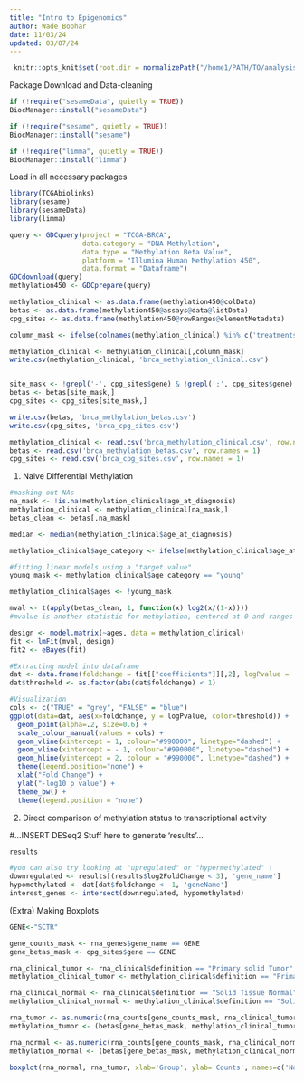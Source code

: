 ```yaml
---
title: "Intro to Epigenomics"
author: Wade Boohar
date: 11/03/24
updated: 03/07/24
---
```



```r
 knitr::opts_knit$set(root.dir = normalizePath("/home1/PATH/TO/analysis_data"))
```

Package Download and Data-cleaning
```r
if (!require("sesameData", quietly = TRUE))
BiocManager::install("sesameData")

if (!require("sesame", quietly = TRUE))
BiocManager::install("sesame")

if (!require("limma", quietly = TRUE))
BiocManager::install("limma")
```


Load in all necessary packages
```r
library(TCGAbiolinks)
library(sesame)
library(sesameData)
library(limma)
```

```r
query <- GDCquery(project = "TCGA-BRCA",
                  data.category = "DNA Methylation",
                  data.type = "Methylation Beta Value",
                  platform = "Illumina Human Methylation 450",
                  data.format = "Dataframe")
GDCdownload(query)
methylation450 <- GDCprepare(query)
```

```r
methylation_clinical <- as.data.frame(methylation450@colData)
betas <- as.data.frame(methylation450@assays@data@listData)
cpg_sites <- as.data.frame(methylation450@rowRanges@elementMetadata)

column_mask <- ifelse(colnames(methylation_clinical) %in% c('treatments', 'primary_site', 'disease_type','sites_of_involvement'), F, T)

methylation_clinical <- methylation_clinical[,column_mask]
write.csv(methylation_clinical, 'brca_methylation_clinical.csv')


site_mask <- !grepl('-', cpg_sites$gene) & !grepl(';', cpg_sites$gene) & !is.na(cpg_sites$gene) & complete.cases(betas)
betas <- betas[site_mask,]
cpg_sites <- cpg_sites[site_mask,]

write.csv(betas, 'brca_methylation_betas.csv')
write.csv(cpg_sites, 'brca_cpg_sites.csv')
```

```r
methylation_clinical <- read.csv('brca_methylation_clinical.csv', row.names = 1)
betas <- read.csv('brca_methylation_betas.csv', row.names = 1)
cpg_sites <- read.csv('brca_cpg_sites.csv', row.names = 1)
```


(1) Naive Differential Methylation
```r
#masking out NAs
na_mask <- !is.na(methylation_clinical$age_at_diagnosis)
methylation_clinical <- methylation_clinical[na_mask,]
betas_clean <- betas[,na_mask]

median <- median(methylation_clinical$age_at_diagnosis)

methylation_clinical$age_category <- ifelse(methylation_clinical$age_at_diagnosis >= median, "old", "young")

#fitting linear models using a "target value"
young_mask <- methylation_clinical$age_category == "young"

methylation_clinical$ages <- !young_mask

mval <- t(apply(betas_clean, 1, function(x) log2(x/(1-x)))) 
#mvalue is another statistic for methylation, centered at 0 and ranges from -1 to 1

design <- model.matrix(~ages, data = methylation_clinical)
fit <- lmFit(mval, design)
fit2 <- eBayes(fit)
```

```r
#Extracting model into dataframe
dat <- data.frame(foldchange = fit[["coefficients"]][,2], logPvalue =  -log10(p.adjust(fit2[["p.value"]][,2],method='BY')), geneName = cpg_sites$gene)
dat$threshold <- as.factor(abs(dat$foldchange) < 1)

#Visualization
cols <- c("TRUE" = "grey", "FALSE" = "blue")
ggplot(data=dat, aes(x=foldchange, y = logPvalue, color=threshold)) +
  geom_point(alpha=.2, size=0.6) +
  scale_colour_manual(values = cols) +
  geom_vline(xintercept = 1, colour="#990000", linetype="dashed") + 
  geom_vline(xintercept = - 1, colour="#990000", linetype="dashed") +
  geom_hline(yintercept = 2, colour = "#990000", linetype="dashed") +
  theme(legend.position="none") +
  xlab("Fold Change") +
  ylab("-log10 p value") +
  theme_bw() +
  theme(legend.position = "none")
```


(2) Direct comparison of methylation status to transcriptional activity

#...INSERT DESeq2 Stuff here to generate 'results'...
```r
results
```

```r
#you can also try looking at "upregulated" or "hypermethylated" !
downregulated <- results[(results$log2FoldChange < 3), 'gene_name']
hypomethylated <- dat[dat$foldchange < -1, 'geneName']
interest_genes <- intersect(downregulated, hypomethylated)
```


(Extra) Making Boxplots
```r
GENE<-"SCTR"

gene_counts_mask <- rna_genes$gene_name == GENE
gene_betas_mask <- cpg_sites$gene == GENE

rna_clinical_tumor <- rna_clinical$definition == "Primary solid Tumor"
methylation_clinical_tumor <- methylation_clinical$definition == "Primary solid Tumor"

rna_clinical_normal <- rna_clinical$definition == "Solid Tissue Normal"
methylation_clinical_normal <- methylation_clinical$definition == "Solid Tissue Normal"

rna_tumor <- as.numeric(rna_counts[gene_counts_mask, rna_clinical_tumor])
methylation_tumor <- (betas[gene_betas_mask, methylation_clinical_tumor])

rna_normal <- as.numeric(rna_counts[gene_counts_mask, rna_clinical_normal])
methylation_normal <- (betas[gene_betas_mask, methylation_clinical_normal])
```

```r
boxplot(rna_normal, rna_tumor, xlab='Group', ylab='Counts', names=c('Normal', 'Tumor'))
```
